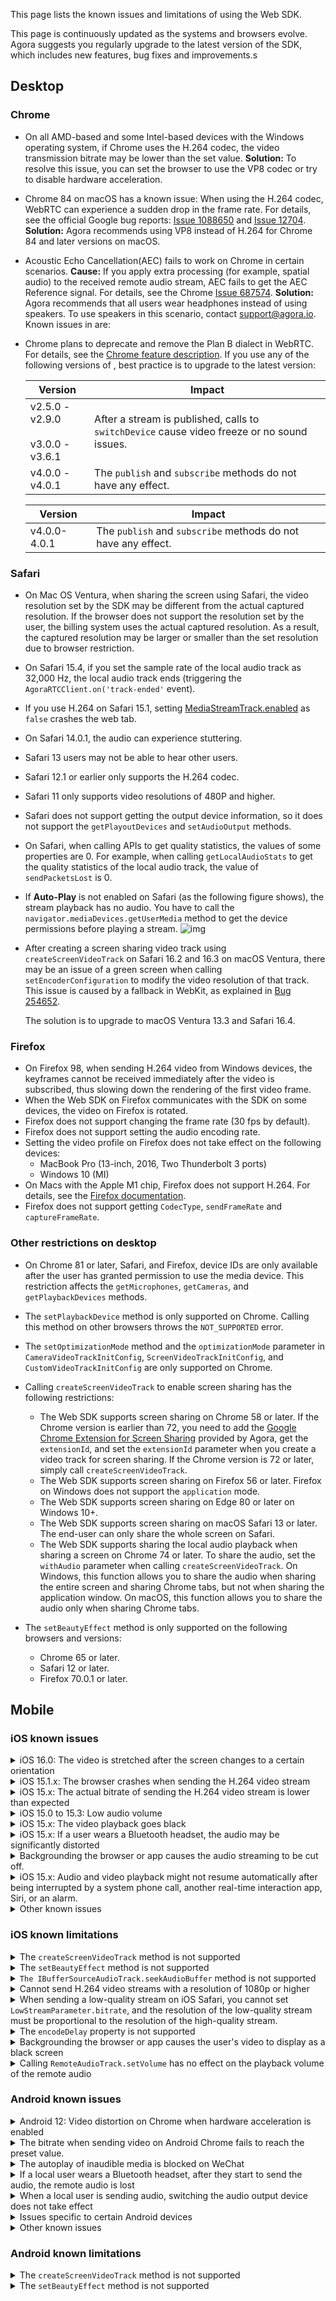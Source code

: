 <PlatformWrapper platform="web">

This page lists the known issues and limitations of using the Web SDK.

This page is continuously updated as the systems and browsers evolve. Agora suggests you regularly upgrade to the latest version of the SDK, which includes new features, bug fixes and improvements.s

## Desktop

<a name="chrome"></a>

### Chrome

- On all AMD-based and some Intel-based devices with the Windows operating system, if Chrome uses the H.264 codec, the video transmission bitrate may be lower than the set value.
 **Solution:** To resolve this issue, you can set the browser to use the VP8 codec or try to disable hardware acceleration.
- Chrome 84 on macOS has a known issue: When using the H.264 codec, WebRTC can experience a sudden drop in the frame rate. For details, see the official Google bug reports: [Issue 1088650](https://bugs.chromium.org/p/chromium/issues/detail?id=1203206&can=2&q=webrtc%20drop%20component%3ABlink%3EWebRTC%3EVideo) and [Issue 12704](https://bugs.chromium.org/p/webrtc/issues/detail?id=12704#c3).
 **Solution:** Agora recommends using VP8 instead of H.264 for Chrome 84 and later versions on macOS.
- Acoustic Echo Cancellation(AEC) fails to work on Chrome in certain scenarios.
 **Cause:** If you apply extra processing (for example, spatial audio) to the received remote audio stream, AEC fails to get the AEC Reference signal. For details, see the Chrome [Issue 687574](https://bugs.chromium.org/p/chromium/issues/detail?id=687574).
**Solution:** Agora recommends that all users wear headphones instead of using speakers. To use speakers in this scenario, contact [support@agora.io](mailto:support@agora.io).
Known issues in <Vpd k="PRODUCT" /> are:
- Chrome plans to deprecate and remove the Plan B dialect in WebRTC. For details, see the [Chrome feature description](https://www.chromestatus.com/feature/5823036655665152). If you use any of the following versions of <Vpd k="NAME"/>, best practice is to upgrade to the latest version:

  <ProductWrapper notAllowed="voice-calling">

  | Version   | Impact  |
  |---|---|
  | v2.5.0 - v2.9.0 <br></br> v3.0.0 - v3.6.1  |  After a stream is published, calls to `switchDevice` cause video freeze or no sound issues. |
  | v4.0.0 - v4.0.1 |  The `publish` and `subscribe` methods do not have any effect. |

  </ProductWrapper>

  <ProductWrapper product="voice-calling">

  | Version   | Impact  |
  |---|---|
  |  v4.0.0-4.0.1 |  The `publish` and `subscribe` methods do not have any effect. |

  </ProductWrapper>

<a name="safari"></a>

### Safari

- On Mac OS Ventura, when sharing the screen using Safari, the video resolution set by the SDK may be different from the actual captured resolution. If the browser does not support the resolution set by the user, the billing system uses the actual captured   resolution. As a result, the captured resolution may be larger or smaller than the set resolution due to browser restriction.
- On Safari 15.4, if you set the sample rate of the local audio track as 32,000 Hz, the local audio track ends (triggering the `AgoraRTCClient.on('track-ended'` event).
- If you use H.264 on Safari 15.1, setting [MediaStreamTrack.enabled](https://developer.mozilla.org/en-US/docs/Web/API/MediaStreamTrack/enabled) as `false` crashes the web tab.
- On Safari 14.0.1, the audio can experience stuttering.
- Safari 13 users may not be able to hear other users.
- Safari 12.1 or earlier only supports the H.264 codec.
- Safari 11 only supports video resolutions of 480P and higher.
- Safari does not support getting the output device information, so it does not support the `getPlayoutDevices` and `setAudioOutput` methods.
- On Safari, when calling APIs to get quality statistics, the values of some properties are 0. For example, when calling `getLocalAudioStats` to get the quality statistics of the local audio track, the value of `sendPacketsLost` is 0.
- If **Auto-Play** is not enabled on Safari (as the following figure shows), the stream playback has no audio. You have to call the `navigator.mediaDevices.getUserMedia` method to get the device permissions before playing a stream.
  ![img](/images/video-sdk/safari-auto-play.png)
- After creating a screen sharing video track using `createScreenVideoTrack` on Safari 16.2 and 16.3 on macOS Ventura, there may be an issue of a green screen when calling `setEncoderConfiguration` to modify the video resolution of that track. This issue is caused by a fallback in WebKit, as explained in [Bug 254652](https://bugs.webkit.org/show_bug.cgi?id=254652).

  The solution is to upgrade to macOS Ventura 13.3 and Safari 16.4.

<a name="firefox"></a>

### Firefox

- On Firefox 98, when sending H.264 video from Windows devices, the keyframes cannot be received immediately after the video is subscribed, thus slowing down the rendering of the first video frame.
- When the Web SDK on Firefox communicates with the SDK on some devices, the video on Firefox is rotated.
- Firefox does not support changing the frame rate (30 fps by default).
- Firefox does not support setting the audio encoding rate.
- Setting the video profile on Firefox does not take effect on the following devices:
   - MacBook Pro (13-inch, 2016, Two Thunderbolt 3 ports)
   - Windows 10 (MI)
- On Macs with the Apple M1 chip, Firefox does not support H.264. For details, see the [Firefox documentation](https://bugzilla.mozilla.org/show_bug.cgi?id=1686470).
- Firefox does not support getting `CodecType`, `sendFrameRate` and `captureFrameRate`.

### Other restrictions on desktop

- On Chrome 81 or later, Safari, and Firefox, device IDs are only available after the user has granted permission to use the media device. This restriction affects the `getMicrophones`, `getCameras`, and `getPlaybackDevices` methods.
- The `setPlaybackDevice` method is only supported on Chrome. Calling this method on other browsers throws the `NOT_SUPPORTED` error.
- The `setOptimizationMode` method and the `optimizationMode` parameter in `CameraVideoTrackInitConfig`, `ScreenVideoTrackInitConfig`, and `CustomVideoTrackInitConfig` are only supported on Chrome.
- Calling `createScreenVideoTrack` to enable screen sharing has the following restrictions:
   - The Web SDK supports screen sharing on Chrome 58 or later. If the Chrome version is earlier than 72, you need to add the [Google Chrome Extension for Screen Sharing](../basic-features/screensharing#screen-sharing-on-chrome) provided by Agora, get the `extensionId`, and set the `extensionId` parameter when you create a video track for screen sharing. If the Chrome version is 72 or later, simply call `createScreenVideoTrack`.
   - The Web SDK supports screen sharing on Firefox 56 or later. Firefox on Windows does not support the `application` mode.
   - The Web SDK supports screen sharing on Edge 80 or later on Windows 10+.
   - The Web SDK supports screen sharing on macOS Safari 13 or later. The end-user can only share the whole screen on Safari.
   - The Web SDK supports sharing the local audio playback when sharing a screen on Chrome 74 or later. To share the audio, set the `withAudio` parameter when calling `createScreenVideoTrack`. On Windows, this function allows you to share the audio when sharing the entire screen and sharing Chrome tabs, but not when sharing the application window. On macOS, this function allows you to share the audio only when sharing Chrome tabs.
- The `setBeautyEffect` method is only supported on the following browsers and versions:

   - Chrome 65 or later.
   - Safari 12 or later.
   - Firefox 70.0.1 or later.

## Mobile

### iOS known issues

<details>
<summary>iOS 16.0: The video is stretched after the screen changes to a certain orientation</summary>

**Impact**: All browsers and apps that use WKWebView on iOS 16.0, such as Safari and Chrome.

**Reason**: Due to the regression of the WebRTC module of WebKit on iOS 16.0, RTP streaming with coordination of video orientation (CVO) does not work properly, which causes the video to be stretched after rotation.

**Workaround**: Agora recommends that you add a prompt to remind users of this issue.

</details>

<details>
<summary>iOS 15.1.x: The browser crashes when sending the H.264 video stream</summary>

**Impact**: All browsers and apps that use WKWebView on iOS 15.1.x, such as Safari and Chrome.

**Details**: If you set `codec` as `'h264'` when calling `createClient`, the browsers on iOS 15.1.x crash after you send the video stream.

**Reason**: This issue happens due to the regression of the WebKit video encoder on iOS 15.1.x. For details, see [WebKit Bug 231505](https://bugs.webkit.org/show_bug.cgi?id=231505).

**Workaround**: Use the VP8 codec for video encoding.

```javascript
createClient({codec:'vp8', mode})
```
</details>

<details>
<summary>iOS 15.x: The actual bitrate of sending the H.264 video stream is lower than expected</summary>

**Impact**: Safari on iOS 15.x

**Reason**: The issue occurs because **WebRTC H264 LowLatency encoder** is enabled by default for Safari on iOS 15.x. For details, see [Webkit bug 238366](https://bugs.webkit.org/show_bug.cgi?id=238366).

**Workaround**: The following workarounds are available:
- Use the VP8 codec for video encoding. The sample code is as follows:

  ```javascript
  createClient({codec:'vp8', mode})
  ```
- On the iOS device, go to **Settings** > **Safari** > **Advanced** > **Experimental Features**, and disable **WebRTC H264 LowLatency encoder**.
</details>

<details>
   <summary>iOS 15.0 to 15.3: Low audio volume</summary>

**Impact**: All browsers and apps that use WKWebView on iOS 15.0 to 15.3, such as Safari and Chrome.

**Details**: On iOS 15.0 to 15.3, after the local user subscribes to the `RemoteAudioTrack` and plays it, sometimes the audio is routed to the earpiece instead of the speaker, and the volume that the local user hear may be very low.

**Reason**: This issue happens due to the regression of the WebKit audio module on iOS 15.0 to 15.3. For details, see [ WebKit Bug 230902](https://bugs.webkit.org/show_bug.cgi?id=230902).

**Workaround**: On iOS 15.0 to 15.3, use `WebAudio` to play the audio, and use `GainNode` to increase the audio volume level. Use the following workaround:
1. Upgrade to the Web SDK 4.9.0 or later versions.
2. Set the SDK private parameter `REMOTE_AUDIO_TRACK_USES_WEB_AUDIO` as `true`. The SDK uses `WebAudio` to play the remote audio stream. Sample code:
   ```javascript
   function isIOS15(ua){
       // Use UA to judge whether the iOS version is 15
   }

   if(isIOS15(navigator.userAgent)){
       // If you are using Typescript, add the "@ts-ignore" tag before calling setParameter
       // @ts-ignore
       AgoraRTC.setParameter("REMOTE_AUDIO_TRACK_USES_WEB_AUDIO", true);
   }
   ```
</details>

<details>
<summary>iOS 15.x: The video playback goes black</summary>

**Impact**: All browsers and apps that use WKWebView on iOS 15.x, such as Safari and Chrome.

**Details**: On iOS 15.x, if you play the video in DOM node and add some CSS properties (such as `transform` and `animation`) to the` video` element or its parent element, or if you change the CSS properties to redraw the video rendering area, sometimes the video goes black.

**Reason**: This issue happens due to the regression of the WebKit video renderer on iOS 15.x. For details, see [WebKit Bug 230902](https://bugs.webkit.org/show_bug.cgi?id=230902).

**Workaround**: Upgrade to the Web SDK v4.7.3 or later and minimize changes to the CSS properties of the `video` element and its parent elements.
</details>


<details>
<summary>iOS 15.x: If a user wears a Bluetooth headset, the audio may be significantly distorted</summary>

**Impact**: All browsers and apps that use WKWebView on iOS 15.x, such as Safari and Chrome.

**Reason**: This issue happens due to the regression of the WebKit audio playback module on iOS 15.x. For details, see [WebKit Bug 231422](https://bugs.webkit.org/show_bug.cgi?id=231422).

**Workaround**: Agora recommends that you add a prompt to remind users of possible audio distortion issues when they use a Bluetooth headset.
</details>

<details>
<summary>Backgrounding the browser or app causes the audio streaming to be cut off.</summary>
<p>

**Impact**: 
- Safari on iOS 15.x.
- Browsers and apps that use WKWebView (such as Chrome) on iOS 14.4 to iOS 15.x.
</p>
<p>

**Reason**: 
- For Safari: This happens primarily due to this WebKit [bug](https://bugs.webkit.org/show_bug.cgi?id=231105). After the browser switches to the background, the `AudioContext` of `WebAudio` stops processing audio.
- For browsers and apps using WKWebView: This happens because iOS `WKWebView` prohibits microphone usage while in the background. For details, see [Microphone gets muted in background](https://developer.apple.com/forums/thread/689182).
</p>
<p>

**Workaround**: Currently there is no workaround for browsers and apps using WKWebView. For Safari on iOS 15.x, you can follow these steps to avoid this issue:
1. Upgrade to the Web SDK v4.7.3 or later versions.
2. When calling `createMicrophoneAudioTrack`, set `bypassWebAudio` as `true`. The Web SDK directly publishes the local audio stream without processing it through `WebAudio`.

   ```javascript
   const localAudioTrack = await AgoraRTC.createMicrophoneAudioTrack({bypassWebAudio: true});
   ```

   > Note that this workaround has a side effect. After applying this workaround, the audio mixing function (`MixingAudioTrack`) in the SDK fails.
</p>
</details>

<details>
<summary>iOS 15.x: Audio and video playback might not resume automatically after being interrupted by a system phone call, another real-time interaction app, Siri, or an alarm.</summary>

**Impact**: All browsers and apps that use WKWebView on iOS 15.x, such as Safari and Chrome.

**Reason**: Such interruptions can cause the state of the `video` and `audio` elements to be `paused`. After the interruption finishes, the state cannot be automatically switched back to `playing`, and even calling `HTMLMediaElement.play` cannot resume the media playback. See the WebKit bug [232599](https://bugs.webkit.org/show_bug.cgi?id=232599) and [226698](https://bugs.webkit.org/show_bug.cgi?id=226698) for more details.
**Workaround**: Upgrade to the Web SDK v4.7.3 or later versions. The SDK attempts to resume media playback after the interruption. Agora recommends that you add a prompt that instructs users to refresh the page.
</details>

<details>
<summary>Other known issues</summary>

- The volume of a remote user can change randomly on iOS 13 and 14.
- Switching between the front and rear cameras can momentarily rotate the video.
- The audio routing can change randomly. Sometimes, the audio is routed to the speakerphone when a headset is connected or to the earpiece when no headset is connected.
- If you call `getUserMedia` twice to get two tracks of the same media type, the first track goes muted or black.
- After a user switches to another app that uses the microphone or camera (such as Siri or Skype) and then switches back, the audio sampling or video capture fails.
</details>

### iOS known limitations

<details>
<summary>The <code>createScreenVideoTrack</code> method is not supported</summary>

Reason: iOS Safari and WKWebView do not support the `mediaDevices.getDisplayMedia` method.
</details>

<details>
<summary>The <code>setBeautyEffect</code> method is not supported</summary>

Reason: WebGL is not well supported on iOS Safari and WKWebView, and the image enhancement algorithm can reduce the system performance below acceptable levels.
</details>

<details>
<summary><code>The IBufferSourceAudioTrack.seekAudioBuffer</code> method is not supported</summary>

Reason: `WebAudio` on iOS does not support this method.
</details>

<details>
<summary>Cannot send H.264 video streams with a resolution of 1080p or higher</summary>

Reason: The Web SDK uses the H.264 Baseline Profile for negotiation, so encoding and sending a video stream with a resolution of 1080p or higher is not supported on iOS.
</details>

<details>
<summary>When sending a low-quality stream on iOS Safari, you cannot set <code>LowStreamParameter.bitrate</code>, and the resolution of the low-quality stream must be proportional to the resolution of the high-quality stream.</summary>

Reason: iOS Safari and WkWebView do not support setting the frame rate with the `RTCRTPSender.setParameters` method. After compressing the resolution with the `scaleResolutionDownBy` property, the resolution of the low-quality stream stays proportional to the resolution of the high-quality stream.
</details>

<details>
<summary>The <code>encodeDelay</code> property is not supported</summary>

Reason: The `encodeDelay` property cannot be calculated through the `getStats` method of WebRTC on iOS.
</details>

<details>
<summary>Backgrounding the browser or app causes the user's video to display as a black screen</summary>

Reason: iOS `AVCaptureSession` prohibits camera usage while in the background. For details, see [AVCaptureSessionInterruptionReason](https://developer.apple.com/documentation/avfoundation/avcapturesessioninterruptionreason/avcapturesessioninterruptionreasonvideodevicenotavailableinbackground?preferredLanguage=occ) or [Chromium issue 4294](https://bugs.chromium.org/p/webrtc/issues/detail?id=4294).
</details>

<details>
<summary> Calling <code>RemoteAudioTrack.setVolume</code> has no effect on the playback volume of the remote audio</summary>

Reason: iOS and iOS WebView do not support setting the volume of a media object through the `HTMLMediaElement.volume` property.
</details>


### Android known issues

<details>
<summary>Android 12: Video distortion on Chrome when hardware acceleration is enabled</summary>

**Impact**: The Chrome browser or Chromium kernel browser 97 or earlier on certain devices with Android 12, such as Pixel 3 and Pixel 4.

**Details**: If the Chrome browser on Android 12 enables the WebRTC `H264` or `VP8` hardware acceleration by default, video distortion can occur.

**Reason**: This issue happens due to the regression of the Chromium WebRTC video encoder. For details, see [Chromium issue 1237677](https://bugs.chromium.org/p/chromium/issues/detail?id=1237677).

**Workaround**: Chrome 97 fixed this issue. You can instruct users to upgrade to Chrome 97 or later versions.
</details>

<details>
<summary>The bitrate when sending video on Android Chrome fails to reach the preset value.</summary>

**Scope**: Certain Android devices, such as Xiaomi and OnePlus.

**Reason**: This is a hardware encoder issue. The bitrate fails to reach the preset value at a specific video encoding frame rate.

**Workaround**: In most cases, the bitrate is relatively lower when the frame rate is set as 15 fps. If you set the frame rate as 30 fps, the bitrate increases. So Agora recommends trying to set the frame rate as 30 fps when encountering a bitrate issue. However, setting the frame rate as fps may cause performance issues.
</details>

<details>
<summary>The autoplay of inaudible media is blocked on WeChat</summary>

**Impact**: The WeChat browser using Chromium 89 kernel

**Details**: The autoplay of inaudible media is blocked. Even after the user interacts with the webpage to resume the video playback, the autoplay block is still not removed.

**Reason**: This issue happens because the WeChat browser implements a custom autoplay policy.

**Workaround**: Follow these steps to avoid this issue:
1. Upgrade to the Web SDK v4.6.0 or later versions.
2. Listen to the `AgoraRTC.onAutoplayFailed` event. Instruct the user to click on the page to resume playback:

   ```javascript
   AgoraRTC.onAutoplayFailed = ()=>{
       document.alert('Please click the page to resume playback');
   }
   ```
</details>

<details>
<summary>If a local user wears a Bluetooth headset, after they start to send the audio, the remote audio is lost</summary>

**Scope**: Certain Xiaomi and OnePlus devices

**Details**: If a local user wears a Bluetooth headset, when the Bluetooth headset starts capturing the audio, there is a possibility that the remote audio is lost.

**Reason**: It may be due to the audio issue on Chromium regarding the profile switch of the Bluetooth.

**Workaround**: Agora recommends that you add a prompt to remind users of possible audio-loss issues when they use a Bluetooth headset.
</details>

<details>
<summary>When a local user is sending audio, switching the audio output device does not take effect</summary>


**Scope**: Chromium-based browsers on Android devices


**Details**: When a local users is sending audio, if the user switches from using the speaker to using a Bluetooth headset, the remote audio still comes from the speaker.


**Reason**: The audio routing on Android devices is controlled by the Android operating system and cannot be fixed at Chromium's level. For details, see [Chromium issue 1317548](https://bugs.chromium.org/p/chromium/issues/detail?id=1317548&q=bluetooth&can=2)。
</details>


<details>
<summary>Issues specific to certain Android devices</summary>

- On devices equipped with **MediaTek chips**, the Web SDK cannot encode and send video streams in H.264.
- On devices equipped with Huawei **HiSilicon Kirin** chips, if you use Chrome versions earlier than 88, the Web SDK cannot encode and send video streams in H.264.
- When receiving video streams on Chrome on **OnePlus 6**, if the screen turns off, the video can freeze.
- **Harmony OS** does not support sending the video stream of 180p.
</details>

<details>
<summary>Other known issues</summary>

- On some Android devices, the device labels might not be available.
- On some Android devices, tracks can end if the audio and video streams are interrupted by system phone calls or other audio or video calling apps. To resume the call, the Web SDK needs to re-capture the audio and video.
- On Android Chrome, the Web SDK cannot send high-quality and low-quality streams in H.264.
- On Android Chrome earlier than 90, the volume obtained by `getVolumeLevel` is 0, but the user can hear the audio.
- On Android system Webview versions from 55 to 75, the `decodeFrameRate` property stays 0.
</details>

### Android known limitations

<details>
<summary>The <code>createScreenVideoTrack</code> method is not supported</summary>

Reason: The `mediaDevices.getDisplayMedia` method is not implemented on mobile browsers and WkWebView.
</details>

<details>
<summary>The <code>setBeautyEffect</code> method is not supported</summary>

Reason: The image enhancement algorithm can reduce the system performance of mobile devices below acceptable levels.
</details>

</PlatformWrapper>
